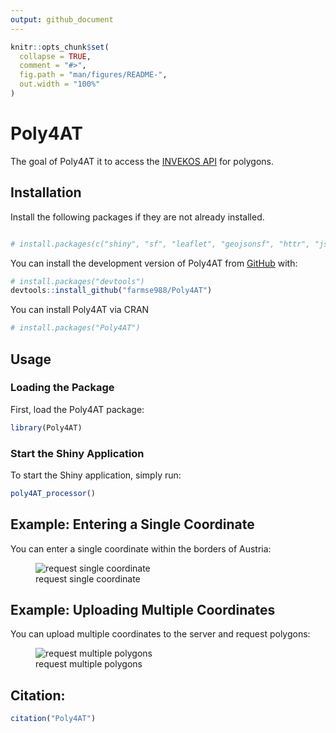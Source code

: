 ```yaml
---
output: github_document
---
```


<!-- README.md is generated from README.Rmd. Please edit that file -->

```r
knitr::opts_chunk$set(
  collapse = TRUE,
  comment = "#>",
  fig.path = "man/figures/README-",
  out.width = "100%"
)
```

# Poly4AT

<!-- badges: start -->
<!-- badges: end -->

The goal of Poly4AT it to access the [INVEKOS API](https://gis.lfrz.gv.at/api/geodata/i009501/ogc/features/v1/) for polygons.

## Installation

Install the following packages if they are not already installed.
```r

# install.packages(c("shiny", "sf", "leaflet", "geojsonsf", "httr", "jsonlite", "bslib", "shinydashboard", "DT", "writexl", "leaflet.extras"))
```


You can install the development version of Poly4AT from [GitHub](https://github.com/farmse988/Poly4AT.git) with:

``` r
# install.packages("devtools")
devtools::install_github("farmse988/Poly4AT")
```

You can install Poly4AT via CRAN

``` r
# install.packages("Poly4AT")
```

## Usage

### Loading the Package
First, load the Poly4AT package:

```r
library(Poly4AT)
```


### Start the Shiny Application
To start the Shiny application, simply run:

```r
poly4AT_processor()
```


## Example: Entering a Single Coordinate

You can enter a single coordinate within the borders of Austria:

![request single coordinate](man/figures/coord.png "Einzelkoordinate")


## Example: Uploading Multiple Coordinates
You can upload multiple coordinates to the server and request polygons:

![request multiple polygons](man/figures/coord_multi.jpeg "Einzelkoordinate")



## Citation:


```r
citation("Poly4AT")
```



